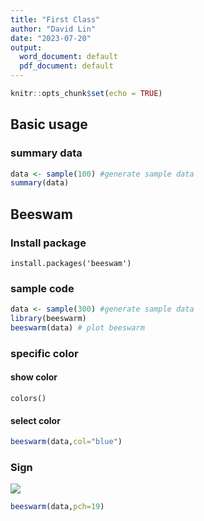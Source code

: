 ```yaml
---
title: "First Class"
author: "David Lin"
date: "2023-07-20"
output:
  word_document: default
  pdf_document: default
---
```


```r
knitr::opts_chunk$set(echo = TRUE)
```

## Basic usage
### summary data
```r
data <- sample(100) #generate sample data
summary(data)
```

## Beeswam
### Install package

```
install.packages('beeswam')
```
### sample code
```r
data <- sample(300) #generate sample data
library(beeswarm)
beeswarm(data) # plot beeswarm
```

### specific color
#### show color
```
colors()
```
#### select color
```r
beeswarm(data,col="blue")
```
### Sign
![](images/r-basic-plotting-tools-pch-1.png)

```r
beeswarm(data,pch=19)
```